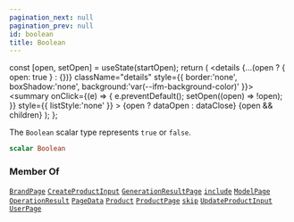 ```yaml
---
pagination_next: null
pagination_prev: null
id: boolean
title: Boolean
---
```









  const [open, setOpen] = useState(startOpen);
  return (
    <details {...(open ? { open: true } : {})} className="details" style={{ border:'none', boxShadow:'none', background:'var(--ifm-background-color)' }}>
      <summary
        onClick={(e) => {
          e.preventDefault();
          setOpen((open) => !open);
        }}
        style={{ listStyle:'none' }}
      >
      {open ? dataOpen : dataClose}
      </summary>
      {open && children}
    </details>
  );
};








The `Boolean` scalar type represents `true` or `false`.


```graphql
scalar Boolean
```








### Member Of

[`BrandPage`](/types/objects/brand-page)  <Badge class="badge badge--secondary" text="object"/><Bullet />[`CreateProductInput`](/types/inputs/create-product-input)  <Badge class="badge badge--secondary" text="input"/><Bullet />[`GenerationResultPage`](/types/objects/generation-result-page)  <Badge class="badge badge--secondary" text="object"/><Bullet />[`include`](/api/directives/include)  <Badge class="badge badge--secondary" text="directive"/><Bullet />[`ModelPage`](/types/objects/model-page)  <Badge class="badge badge--secondary" text="object"/><Bullet />[`OperationResult`](/types/objects/operation-result)  <Badge class="badge badge--secondary" text="object"/><Bullet />[`PageData`](/types/interfaces/page-data)  <Badge class="badge badge--secondary" text="interface"/><Bullet />[`Product`](/types/objects/product)  <Badge class="badge badge--secondary" text="object"/><Bullet />[`ProductPage`](/types/objects/product-page)  <Badge class="badge badge--secondary" text="object"/><Bullet />[`skip`](/api/directives/skip)  <Badge class="badge badge--secondary" text="directive"/><Bullet />[`UpdateProductInput`](/types/inputs/update-product-input)  <Badge class="badge badge--secondary" text="input"/><Bullet />[`UserPage`](/types/objects/user-page)  <Badge class="badge badge--secondary" text="object"/>

